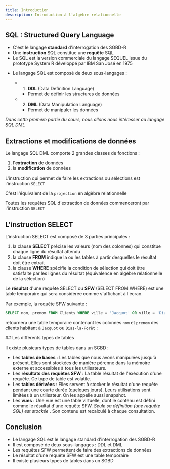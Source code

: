 ```yaml
---
title: Introduction
description: Introduction à l'algèbre relationnelle
---
```



<Slide title="Le langage SQL">

## SQL :  Structured Query Language

  * C'est le langage **standard** d'interrogation des SGBD-R
  * Une **instruction** SQL constitue une **requête** SQL
  * Le SQL est la version commerciale du langage SEQUEL issue du prototype System R développé par IBM San José en 1975

</Slide>
<Slide title="Le langage SQL">

* Le langage SQL est composé de deux sous-langages :

  * 1. **DDL** (Data Definition Language)
    * Permet de définir les structures de données
  * 2. **DML** (Data Manipulation Language)
    * Permet de manipuler les données

_Dans cette premère partie du cours, nous allons nous intéresser au langage SQL DML_

</Slide>
<Slide>

## Extractions et modifications de données

Le langage SQL DML comporte 2 grandes classes de fonctions :

  1. l'**extraction** de données
  2. la **modification** de données

L'instruction qui permet de faire les extractions ou sélections est l'instruction `SELECT`

C'est l'équivalent de la `projection` en algèbre relationnelle

Toutes les requêtes SQL d'extraction de données commenceront par l'instruction `SELECT`

</Slide>

<Slide>

## L'instruction SELECT

L'instruction SELECT est composé de 3 parties principales :

  1. la clause  __SELECT__  précise les valeurs (nom des colonnes) qui constitue chaque ligne du résultat attendu
  2. la clause  __FROM__  indique la ou les tables à partir desquelles le résultat doit être extrait
  3. la clause  __WHERE__  spécifie la condition de sélection qui doit être satisfaite par les lignes du résultat (équivalence en algèbre relationnelle de la sélection)

Le **résultat** d'une requête SELECT ou **SFW** (SELECT FROM WHERE) est une table temporaire qui sera considérée comme s'affichant à l'écran.

Par exemple, la requête SFW suivante :

```sql 
SELECT nom, prenom FROM Clients WHERE ville = 'Jacquot' OR ville = 'Dias-la-Forêt'
```

retournera une table temporaire contenant les colonnes `nom` et `prenom` des clients habitant à `Jacquot` ou `Dias-la-Forêt` : 


<Table
  sqliteDB="public/sample/ecommerce/ecommerce-fr-erd-v2.sqlite"
  title="Clients"
  query="SELECT nom, prenom FROM Clients WHERE ville = 'Jacquot' OR ville = 'Dias-la-Forêt'"
/>

</Slide>
<Slide>
## Les différents types de tables

Il existe plusieurs types de tables dans un SGBD :

  * Les **tables de bases** : Les tables que nous avons manipulées jusqu'à présent. Elles sont stockées de manière pérenne dans la mémoire externe et accessibles à tous les utilisateurs.
  * Les **résultats des requêtes SFW** : La table résultat de l'exécution d'une requête. Ce type de table est volatile.
  * Les **tables dérivées** : Elles servent à stocker le résultat d'une requête pendant une courte durée (quelques jours). Leurs utilisations sont limitées à un utilisateur. On les appelle aussi snapshot.
  * Les **vues** : Une vue est une table virtuelle, dont le contenu est défini comme le résultat d'une requête SFW.  _Seule sa définition (une requête SQL) est stockée_ . Son contenu est recalculé à chaque consultation.

</Slide>
<Slide>

## Conclusion

* Le langage SQL est le langage standard d'interrogation des SGBD-R
* Il est composé de deux sous-langages : DDL et DML
* Les requêtes SFW permettent de faire des extractions de données
* Le résultat d'une requête SFW est une table temporaire
* Il existe plusieurs types de tables dans un SGBD

</Slide>
